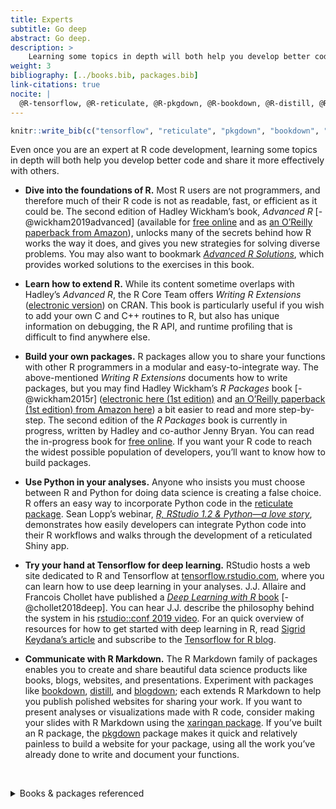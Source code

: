 ```yaml
---
title: Experts
subtitle: Go deep
abstract: Go deep.
description: >
    Learning some topics in depth will both help you develop better code and share it more effectively with others.
weight: 3
bibliography: [../books.bib, packages.bib] 
link-citations: true
nocite: | 
  @R-tensorflow, @R-reticulate, @R-pkgdown, @R-bookdown, @R-distill, @R-blogdown, @R-xaringan
---
```


```r
knitr::write_bib(c("tensorflow", "reticulate", "pkgdown", "bookdown", "distill", "blogdown", "xaringan"), "packages.bib") 
```


Even once you are an expert at R code development, learning some topics in depth will both help you develop better code and share it more effectively with others.

- __Dive into the foundations of R.__ Most R users are not programmers, and therefore much of their R code is not as readable, fast, or efficient as it could be. The second edition of Hadley Wickham's book, *Advanced R* [-@wickham2019advanced] (available for [free online](https://adv-r.hadley.nz/) and as [an O'Reilly paperback from Amazon](https://www.amazon.com/dp/0815384572/ref=cm_sw_r_tw_dp_U_x_aJ-IDb98S6FE7)), unlocks many of the secrets behind how R works the way it does, and gives you new strategies for solving diverse problems. You may also want to bookmark [_Advanced R Solutions_](https://advanced-r-solutions.rbind.io/), which provides worked solutions to the exercises in this book.

- __Learn how to extend R.__ While its content sometime overlaps with Hadley's *Advanced R*, the R Core Team offers *Writing R Extensions* ([electronic version](https://cran.r-project.org/doc/manuals/r-release/R-exts.html)) on CRAN. This book is particularly useful if you wish to add your own C and C++ routines to R, but also has unique information on debugging, the R API, and runtime profiling that is difficult to find anywhere else.

- __Build your own packages.__ R packages allow you to share your functions with other R programmers in a modular and easy-to-integrate way. The above-mentioned *Writing R Extensions* documents how to write packages, but you may find Hadley Wickham's *R Packages* book [-@wickham2015r] ([electronic here (1st edition)](http://r-pkgs.had.co.nz/) and [an O'Reilly paperback (1st edition) from Amazon here](https://www.amazon.com/dp/1491910593/ref=cm_sw_su_dp?tag=r-pkgs-20)) a bit easier to read and more step-by-step. The second edition of the *R Packages* book is currently in progress, written by Hadley and co-author Jenny Bryan. You can read the in-progress book for [free online](https://r-pkgs.org/). If you want your R code to reach the widest possible population of developers, you'll want to know how to build packages. 

- __Use Python in your analyses.__ Anyone who insists you must choose between R and Python for doing data science is creating a false choice. R offers an easy way to incorporate Python code in the [reticulate package](https://rstudio.github.io/reticulate). Sean Lopp's webinar, [*R, RStudio 1.2 & Python—a love story*](https://resources.rstudio.com/webinars/r-rstudio-1-2-amp-python-a-love-story-sean-lopp), demonstrates how easily developers can integrate Python code into their R workflows and walks through the development of a reticulated Shiny app.

- __Try your hand at Tensorflow for deep learning.__ RStudio hosts a web site dedicated to R and Tensorflow at [tensorflow.rstudio.com](https://tensorflow.rstudio.com), where you can learn how to use deep learning in your analyses. 
J.J. Allaire and Francois Chollet have published a [*Deep Learning with R* book](https://www.amazon.com/Deep-Learning-R-Francois-Chollet/dp/161729554X) [-@chollet2018deep]. You can hear J.J. describe the philosophy behind the system in his [rstudio::conf 2019 video](https://www.rstudio.com/resources/videos/machine-learning-with-tensorflow-and-r/). For an quick overview of  resources for how to get started with deep learning in R, read [Sigrid Keydana's article](https://blog.rstudio.com/2018/09/12/getting-started-with-deep-learning-in-r/) and subscribe to the [Tensorflow for R blog](https://blogs.rstudio.com/tensorflow/).

- __Communicate with R Markdown.__ The R Markdown family of packages enables you to create and share beautiful data science products like books, blogs, websites, and presentations. Experiment with packages like [bookdown](https://bookdown.org/yihui/bookdown/), [distill](https://rstudio.github.io/distill/), and [blogdown](https://bookdown.org/yihui/blogdown/); each extends R Markdown to help you publish polished websites for sharing your work. If you want to present analyses or visualizations made with R code, consider making your slides with R Markdown using the [xaringan package](https://bookdown.org/yihui/rmarkdown/xaringan.html). If you've built an R package, the [pkgdown](https://pkgdown.r-lib.org/) package makes it quick and relatively painless to build a website for your package, using all the work you've already done to write and document your functions.

\

<details><summary>Books & packages referenced</summary>
<p>
